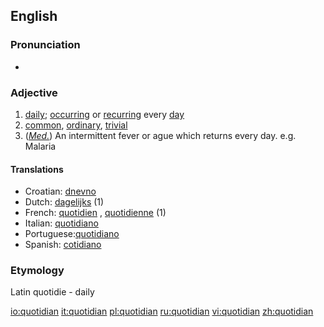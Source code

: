 ==English==

===Pronunciation===
*{{audio|en-us-quotidian.ogg|Audio (US)}}

===Adjective===
{{en-adj}}

#[[daily]]; [[occurring]] or [[recurring]] every [[day]]
#[[common]], [[ordinary]], [[trivial]] 
#(''[[medical|Med.]]'') An intermittent fever or ague which returns every day. e.g. Malaria

====Translations====
*Croatian: [[dnevno]]
*Dutch: [[dagelijks]] (1)
*French: [[quotidien]] {{m}}, [[quotidienne]] {{f}} (1) 
*Italian: [[quotidiano]]
*Portuguese:[[quotidiano]]
*Spanish: [[cotidiano]]

===Etymology=== 
Latin quotidie - daily

[[io:quotidian]]
[[it:quotidian]]
[[pl:quotidian]]
[[ru:quotidian]]
[[vi:quotidian]]
[[zh:quotidian]]